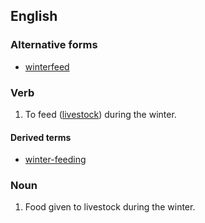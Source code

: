 ==English==

===Alternative forms===
*[[winterfeed]]

===Verb===
{{en-verb|winter-feeds|winter-feeding|winter-fed|winter-fed}}

# {{transitive}} To feed ([[livestock]]) during the winter.

====Derived terms====
*[[winter-feeding]]<!--noun-->

===Noun===
{{en-noun|-}}

# Food given to livestock during the winter.